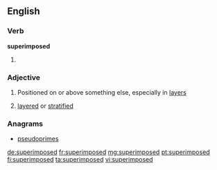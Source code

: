 ==English==

===Verb===
'''superimposed'''

# {{en-past of|superimpose}}

===Adjective===
{{en-adj}}

# Positioned on or above something else, especially in [[layer]]s
# {{geology}} [[layered]] or [[stratified]]

===Anagrams===
* [[pseudoprimes#English|pseudoprimes]]

[[de:superimposed]]
[[fr:superimposed]]
[[mg:superimposed]]
[[pt:superimposed]]
[[fi:superimposed]]
[[ta:superimposed]]
[[vi:superimposed]]